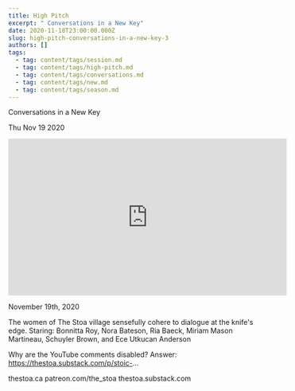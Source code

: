 ```yaml
---
title: High Pitch
excerpt: " Conversations in a New Key"
date: 2020-11-18T23:00:00.000Z
slug: high-pitch-conversations-in-a-new-key-3
authors: []
tags:
  - tag: content/tags/session.md
  - tag: content/tags/high-pitch.md
  - tag: content/tags/conversations.md
  - tag: content/tags/new.md
  - tag: content/tags/season.md
---
```




 Conversations in a New Key

Thu Nov 19 2020

<iframe width="560" height="315" src="https://www.youtube.com/embed/_D4XyzTqHHo" title="High Pitch: Conversations in a New Key: Season 1 / Session 3" frameborder="0" allow="accelerometer; autoplay; clipboard-write; encrypted-media; gyroscope; picture-in-picture" allowfullscreen ></iframe>

November 19th, 2020

The women of The Stoa village sensefully cohere to dialogue at the knife's edge. Staring: Bonnitta Roy, Nora Bateson, Ria Baeck, Miriam Mason Martineau, Schuyler Brown, and Ece Utkucan Anderson

Why are the YouTube comments disabled? Answer: https://thestoa.substack.com/p/stoic-...

thestoa.ca
patreon.com/the_stoa
thestoa.substack.com


